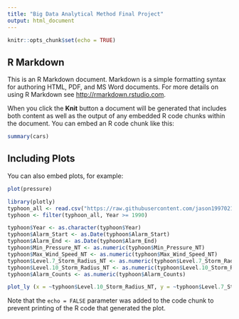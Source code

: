 ```yaml
---
title: "Big Data Analytical Method Final Project"
output: html_document
---
```


```r
knitr::opts_chunk$set(echo = TRUE)
```

## R Markdown

This is an R Markdown document. Markdown is a simple formatting syntax for authoring HTML, PDF, and MS Word documents. For more details on using R Markdown see <http://rmarkdown.rstudio.com>.

When you click the **Knit** button a document will be generated that includes both content as well as the output of any embedded R code chunks within the document. You can embed an R code chunk like this:

```r
summary(cars)
```

## Including Plots

You can also embed plots, for example:

```r
plot(pressure)
```


```r
library(plotly)
typhoon_all <- read.csv("https://raw.githubusercontent.com/jason19970210/BigDataAnalyticalMethods/master/Final/Data/typhoon/typhoon_web_table.csv",stringsAsFactors = F)
typhoon <- filter(typhoon_all, Year >= 1990)

typhoon$Year <- as.character(typhoon$Year)
typhoon$Alarm_Start <- as.Date(typhoon$Alarm_Start)
typhoon$Alarm_End <- as.Date(typhoon$Alarm_End)
typhoon$Min_Pressure_NT <- as.numeric(typhoon$Min_Pressure_NT)
typhoon$Max_Wind_Speed_NT <- as.numeric(typhoon$Max_Wind_Speed_NT)
typhoon$Level.7_Storm_Radius_NT <- as.numeric(typhoon$Level.7_Storm_Radius_NT)
typhoon$Level.10_Storm_Radius_NT <- as.numeric(typhoon$Level.10_Storm_Radius_NT)
typhoon$Alarm_Counts <- as.numeric(typhoon$Alarm_Counts)

plot_ly (x = ~typhoon$Level.10_Storm_Radius_NT, y = ~typhoon$Level.7_Storm_Radius_NT ,z = ~typhoon$Alarm_Counts,  type = 'scatter3d' , mode = 'markers', color = ~typhoon$Level)
```
Note that the `echo = FALSE` parameter was added to the code chunk to prevent printing of the R code that generated the plot.
